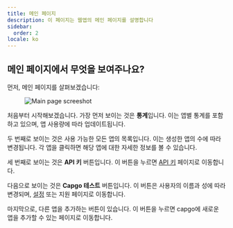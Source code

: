 ```yaml
---
title: 메인 페이지
description: 이 페이지는 웹앱의 메인 페이지를 설명합니다
sidebar:
  order: 2
locale: ko
---
```


## 메인 페이지에서 무엇을 보여주나요?

먼저, 메인 페이지를 살펴보겠습니다:
<figure><img src="/main-pagewebp" alt="Main page screeshot" /><figcaption></figcaption></figure>

처음부터 시작해보겠습니다. 가장 먼저 보이는 것은 **통계**입니다. 이는 앱별 통계를 포함하고 있으며, 앱 사용량에 따라 업데이트됩니다.

두 번째로 보이는 것은 사용 가능한 모든 앱의 목록입니다. 이는 생성한 앱의 수에 따라 변경됩니다. 각 앱을 클릭하면 해당 앱에 대한 자세한 정보를 볼 수 있습니다.

세 번째로 보이는 것은 **API 키** 버튼입니다. 이 버튼을 누르면 [API 키](/docs/webapp/api-keys/) 페이지로 이동합니다.

다음으로 보이는 것은 **Capgo 테스트** 버튼입니다. 이 버튼은 사용자의 이름과 성에 따라 변경되며, [설정](/docs/webapp/settings/) 또는 지원 페이지로 이동합니다.

마지막으로, 다른 앱을 추가하는 버튼이 있습니다. 이 버튼을 누르면 capgo에 새로운 앱을 추가할 수 있는 페이지로 이동합니다.